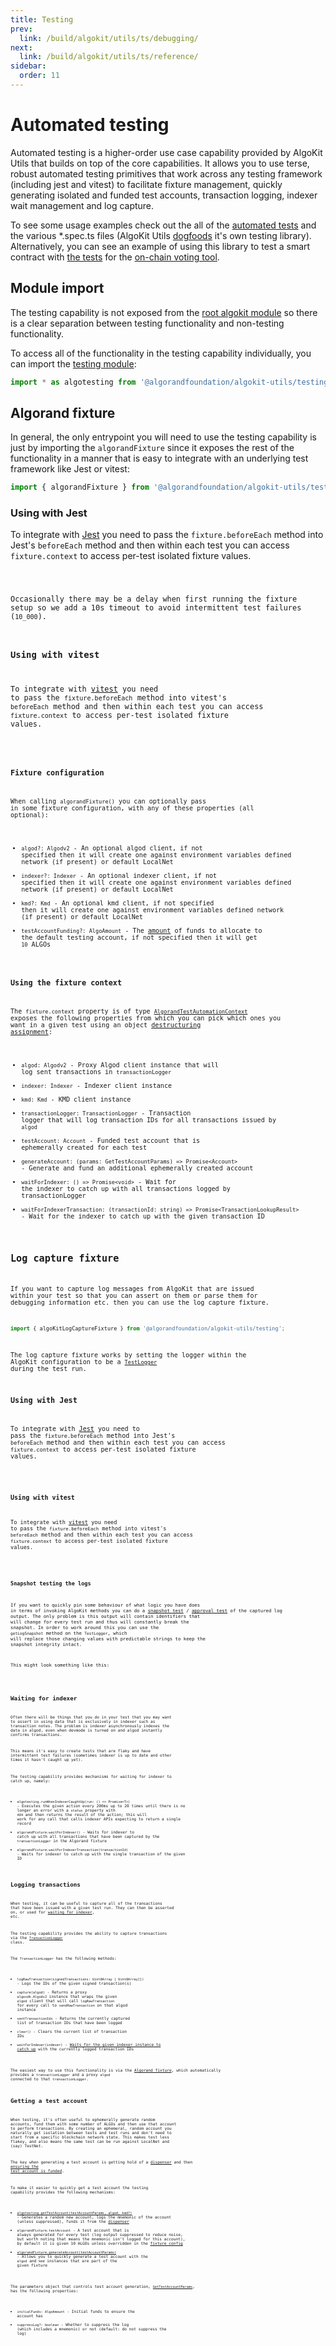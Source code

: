 ```yaml
---
title: Testing
prev:
  link: /build/algokit/utils/ts/debugging/
next:
  link: /build/algokit/utils/ts/reference/
sidebar:
  order: 11
---
```



# Automated testing

Automated testing is a higher-order use case capability provided by AlgoKit Utils that builds on top of the core capabilities. It allows you to use terse, robust automated testing primitives that work across any testing framework (including jest and vitest) to facilitate fixture management, quickly generating isolated and funded test accounts, transaction logging, indexer wait management and log capture.

To see some usage examples check out the all of the [automated tests](https://github.com/algorandfoundation/algokit-utils-ts/tree/main/src) and the various \*.spec.ts files (AlgoKit Utils [dogfoods](https://en.wikipedia.org/wiki/Eating_your_own_dog_food) it's own testing library). Alternatively, you can see an example of using this library to test a smart contract with [the tests](https://github.com/algorandfoundation/nft_voting_tool/blob/main/src/algorand/smart_contracts/tests/voting.spec.ts) for the [on-chain voting tool](https://github.com/algorandfoundation/nft_voting_tool#readme).

## Module import

The testing capability is not exposed from the [root algokit module](https://github.com/algorandfoundation/algokit-utils-ts/blob/main/docs/code/modules/index.md) so there is a clear separation between testing functionality and non-testing functionality.

To access all of the functionality in the testing capability individually, you can import the [testing module](https://github.com/algorandfoundation/algokit-utils-ts/blob/main/docs/code/modules/testing.md):

```typescript
import * as algotesting from '@algorandfoundation/algokit-utils/testing';
```

## Algorand fixture

In general, the only entrypoint you will need to use the testing capability is just by importing the `algorandFixture` since it exposes the rest of the functionality in a manner that is easy to integrate with an underlying test framework like Jest or vitest:

```typescript
import { algorandFixture } from '@algorandfoundation/algokit-utils/testing';
```

### Using with Jest

To integrate with [Jest](https://jestjs.io/) you need to pass the `fixture.beforeEach` method into Jest's `beforeEach` method and then within each test you can access `fixture.context` to access per-test isolated fixture values.

<Code code={testingJest} lang='ts' title='Typescript' />

Occasionally there may be a delay when first running the fixture setup so we add a 10s timeout to avoid intermittent test failures (`10_000`).

### Using with vitest

To integrate with [vitest](https://vitest.dev/) you need to pass the `fixture.beforeEach` method into vitest's `beforeEach` method and then within each test you can access `fixture.context` to access per-test isolated fixture values.

<Code code={testingVitest} lang='ts' title='Typescript' />

### Fixture configuration

When calling `algorandFixture()` you can optionally pass in some fixture configuration, with any of these properties (all optional):

- `algod?: Algodv2` - An optional algod client, if not specified then it will create one against environment variables defined network (if present) or default LocalNet
- `indexer?: Indexer` - An optional indexer client, if not specified then it will create one against environment variables defined network (if present) or default LocalNet
- `kmd?: Kmd` - An optional kmd client, if not specified then it will create one against environment variables defined network (if present) or default LocalNet
- `testAccountFunding?: AlgoAmount` - The [amount](/build/algokit/utils/ts/amount) of funds to allocate to the default testing account, if not specified then it will get `10` ALGOs

### Using the fixture context

The `fixture.context` property is of type [`AlgorandTestAutomationContext`](https://github.com/algorandfoundation/algokit-utils-ts/blob/main/docs/code/interfaces/types_testing.AlgorandTestAutomationContext.md) exposes the following properties from which you can pick which ones you want in a given test using an object [destructuring assignment](https://developer.mozilla.org/en-US/docs/Web/JavaScript/Reference/Operators/Destructuring_assignment):

- `algod: Algodv2` - Proxy Algod client instance that will log sent transactions in `transactionLogger`
- `indexer: Indexer` - Indexer client instance
- `kmd: Kmd` - KMD client instance
- `transactionLogger: TransactionLogger` - Transaction logger that will log transaction IDs for all transactions issued by `algod`
- `testAccount: Account` - Funded test account that is ephemerally created for each test
- `generateAccount: (params: GetTestAccountParams) => Promise<Account>` - Generate and fund an additional ephemerally created account
- `waitForIndexer: () => Promise<void>` - Wait for the indexer to catch up with all transactions logged by transactionLogger
- `waitForIndexerTransaction: (transactionId: string) => Promise<TransactionLookupResult>` - Wait for the indexer to catch up with the given transaction ID

## Log capture fixture

If you want to capture log messages from AlgoKit that are issued within your test so that you can assert on them or parse them for debugging information etc. then you can use the log capture fixture.

```typescript
import { algoKitLogCaptureFixture } from '@algorandfoundation/algokit-utils/testing';
```

The log capture fixture works by setting the logger within the AlgoKit configuration to be a [`TestLogger`](https://github.com/algorandfoundation/algokit-utils-ts/blob/main/docs/code/classes/testing.TestLogger.md) during the test run.

### Using with Jest

To integrate with [Jest](https://jestjs.io/) you need to pass the `fixture.beforeEach` method into Jest's `beforeEach` method and then within each test you can access `fixture.context` to access per-test isolated fixture values.

<Code code={testingJestLog} lang='ts' title='Typescript' />

### Using with vitest

To integrate with [vitest](https://vitest.dev/) you need to pass the `fixture.beforeEach` method into vitest's `beforeEach` method and then within each test you can access `fixture.context` to access per-test isolated fixture values.

<Code code={testingVitestLog} lang='ts' title='Typescript' />

### Snapshot testing the logs

If you want to quickly pin some behaviour of what logic you have does in terms of invoking AlgoKit methods you can do a [snapshot test](https://jestjs.io/docs/snapshot-testing) / [approval test](https://approvaltests.com/) of the captured log output. The only problem is this output will contain identifiers that will change for every test run and thus will constantly break the snapshot. In order to work around this you can use the `getLogSnapshot` method on the `TestLogger`, which will replace those changing values with predictable strings to keep the snapshot integrity intact.

This might look something like this:

<Code code={testingSnapshot} lang='ts' title='Typescript' />

## Waiting for indexer

Often there will be things that you do in your test that you may want to assert in using data that is exclusively in indexer such as transaction notes. The problem is indexer asynchronously indexes the data in algod, even when devmode is turned on and algod instantly confirms transactions.

This means it's easy to create tests that are flaky and have intermittent test failures (sometimes indexer is up to date and other times it hasn't caught up yet).

The testing capability provides mechanisms for waiting for indexer to catch up, namely:

- `algotesting.runWhenIndexerCaughtUp(run: () => Promise<T>)` - Executes the given action every 200ms up to 20 times until there is no longer an error with a `status` property with `404` and then returns the result of the action; this will work for any call that calls indexer APIs expecting to return a single record
- `algorandFixture.waitForIndexer()` - Waits for indexer to catch up with all transactions that have been captured by the `transactionLogger` in the Algorand fixture
- `algorandFixture.waitForIndexerTransaction(transactionId)` - Waits for indexer to catch up with the single transaction of the given ID

## Logging transactions

When testing, it can be useful to capture all of the transactions that have been issued with a given test run. They can then be asserted on, or used for [waiting for indexer](#waiting-for-indexer), etc.

The testing capability provides the ability to capture transactions via the [`TransactionLogger`](https://github.com/algorandfoundation/algokit-utils-ts/blob/main/docs/code/classes/testing.TransactionLogger.md) class.

The `TransactionLogger` has the following methods:

- `logRawTransaction(signedTransactions: Uint8Array | Uint8Array[])` - Logs the IDs of the given signed transaction(s)
- `capture(algod)` - Returns a proxy `algosdk.Algodv2` instance that wraps the given `algod` client that will call `logRawTransaction` for every call to `sendRawTransaction` on that algod instance
- `sentTransactionIds` - Returns the currently captured list of transaction IDs that have been logged
- `clear()` - Clears the current list of transaction IDs
- `waitForIndexer(indexer)` - [Waits for the given indexer instance to catch up](#waiting-for-indexer) with the currently logged transaction IDs

The easiest way to use this functionality is via the [Algorand fixture](#algorand-fixture), which automatically provides a `transactionLogger` and a proxy `algod` connected to that `transactionLogger`.

## Getting a test account

When testing, it's often useful to ephemerally generate random accounts, fund them with some number of ALGOs and then use that account to perform transactions. By creating an ephemeral, random account you naturally get isolation between tests and test runs and don't need to start from a specific blockchain network state. This makes test less flakey, and also means the same test can be run against LocalNet and (say) TestNet.

The key when generating a test account is getting hold of a [dispenser](/build/algokit/utils/ts/transfer#dispenser) and then [ensuring the test account is funded](/build/algokit/utils/ts/transfer#ensurefunded).

To make it easier to quickly get a test account the testing capability provides the following mechanisms:

- [`algotesting.getTestAccount(testAccountParams, algod, kmd?)`](https://github.com/algorandfoundation/algokit-utils-ts/blob/main/docs/code/modules/testing.md#gettestaccount) - Generates a random new account, logs the mnemonic of the account (unless suppressed), funds it from the [dispenser](/build/algokit/utils/ts/transfer#dispenser)
- `algorandFixture.testAccount` - A test account that is always generated for every test (log output suppressed to reduce noise, but worth noting that means the mnemonic isn't logged for this account), by default it is given 10 ALGOs unless overridden in the [fixture config](#fixture-configuration)
- [`algorandFixture.generateAccount(testAccountParams)`](https://github.com/algorandfoundation/algokit-utils-ts/blob/main/docs/code/interfaces/types_testing.AlgorandTestAutomationContext.md#generateaccount) - Allows you to quickly generate a test account with the `algod` and `kmd` instances that are part of the given fixture

The parameters object that controls test account generation, [`GetTestAccountParams`](https://github.com/algorandfoundation/algokit-utils-ts/blob/main/docs/code/interfaces/types_testing.GetTestAccountParams.md), has the following properties:

- `initialFunds: AlgoAmount` - Initial funds to ensure the account has
- `suppressLog?: boolean` - Whether to suppress the log (which includes a mnemonic) or not (default: do not suppress the log)
